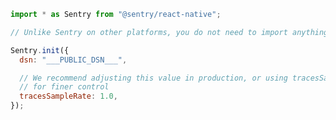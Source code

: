 <SignInNote />

```javascript
import * as Sentry from "@sentry/react-native";

// Unlike Sentry on other platforms, you do not need to import anything to use tracing on React Native

Sentry.init({
  dsn: "___PUBLIC_DSN___",

  // We recommend adjusting this value in production, or using tracesSampler
  // for finer control
  tracesSampleRate: 1.0,
});
```
